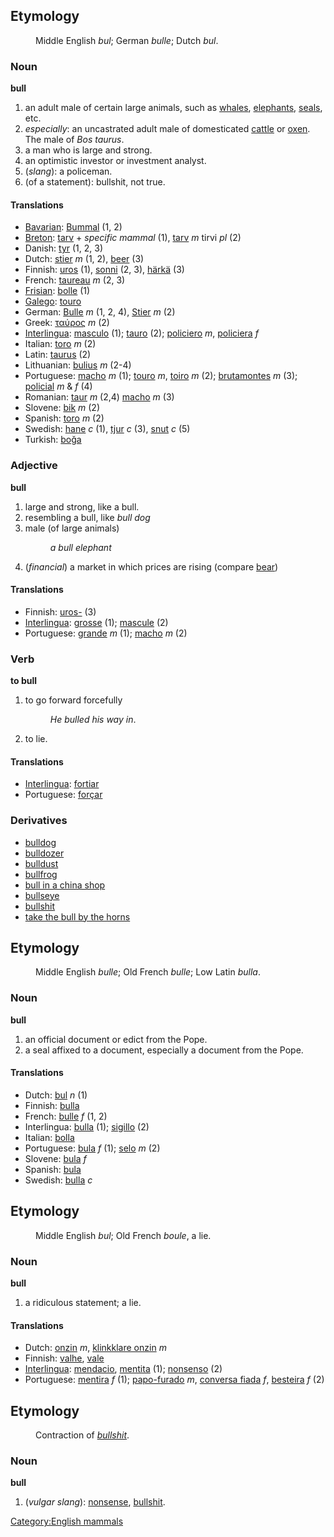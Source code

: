 ==Etymology==
:Middle English ''bul''; German ''bulle''; Dutch ''bul''.

=== Noun ===
'''bull'''

#an adult male of certain large animals, such as [[whale]]s, [[elephant]]s, [[seal]]s, etc.
#''especially'': an uncastrated adult male of domesticated [[cattle]] or [[ox]]en. The male of ''Bos taurus''.
#a man who is large and strong.
#an optimistic investor or investment analyst.
#(''slang''): a policeman.
#(of a statement): bullshit, not true.

==== Translations ====
*[[Bavarian]]: [[Bummal]] (1, 2)
*[[Breton]]: [[tarv]] + ''specific mammal'' (1), [[tarv]] ''m'' tirvi ''pl'' (2)
*Danish: [[tyr]] (1, 2, 3)
*Dutch: [[stier]] ''m'' (1, 2), [[beer]] (3)
*Finnish: [[uros]] (1), [[sonni]] (2, 3), [[härkä]] (3)
*French: [[taureau]] ''m'' (2, 3)
*[[Frisian]]: [[bolle]] (1)
*[[Galego]]: [[touro]]
*German: [[Bulle]] ''m'' (1, 2, 4), [[Stier]] ''m'' (2)
*Greek: [[ταύρος]] ''m'' (2)
*[[Interlingua]]: [[masculo]] (1); [[tauro]] (2); [[policiero]] ''m'', [[policiera]] ''f''
*Italian: [[toro]] ''m'' (2)
*Latin: [[taurus]] (2)
*Lithuanian: [[bulius]] ''m'' (2-4)
*Portuguese: [[macho]] ''m'' (1); [[touro]] ''m'', [[toiro]] ''m'' (2); [[brutamontes]] ''m'' (3); [[policial]] ''m'' & ''f'' (4)
*Romanian: [[taur]] ''m'' (2,4) [[macho]] ''m'' (3)
*Slovene: [[bik]] ''m'' (2)
*Spanish: [[toro]] ''m'' (2)
*Swedish: [[hane]] ''c'' (1), [[tjur]] ''c'' (3), [[snut]] ''c'' (5)
*Turkish: [[boğa]]

=== Adjective ===
'''bull'''

#large and strong, like a bull.
#resembling a bull, like ''bull dog''
#male (of large animals)
#:''a bull elephant''
#(''financial'') a market in which prices are rising (compare [[bear]])

==== Translations ====
*Finnish: [[uros|uros-]] (3)
*[[Interlingua]]: [[grosse]] (1); [[mascule]] (2)
*Portuguese: [[grande]] ''m'' (1); [[macho]] ''m'' (2)

=== Verb ===
'''to bull'''

#to go forward forcefully
#:''He bulled his way in''.
#to lie.

==== Translations ====
*[[Interlingua]]: [[fortiar]]
*Portuguese: [[forçar]]

===Derivatives===
*[[bulldog]]
*[[bulldozer]]
*[[bulldust]]
*[[bullfrog]]
*[[bull in a china shop]]
*[[bullseye]]
*[[bullshit]]
*[[take the bull by the horns]]

==Etymology==
:Middle English ''bulle''; Old French ''bulle''; Low Latin ''bulla''.

=== Noun ===
'''bull'''

#an official document or edict from the Pope.
#a seal affixed to a document, especially a document from the Pope.

==== Translations ====
*Dutch: [[bul]] ''n'' (1)
*Finnish: [[bulla#Finnish|bulla]]
*French: [[bulle]] ''f'' (1, 2)
*Interlingua: [[bulla]] (1); [[sigillo]] (2)
*Italian: [[bolla]]
*Portuguese: [[bula]] ''f'' (1); [[selo]] ''m'' (2)
*Slovene: [[bula]] ''f''
*Spanish: [[bula]]
*Swedish: [[bulla]] ''c''

==Etymology==
:Middle English ''bul''; Old French ''boule'', a lie.

=== Noun ===
'''bull'''

#a ridiculous statement; a lie.

==== Translations ====
*Dutch: [[onzin]] ''m'', [[klinkklare onzin]] ''m''
*Finnish: [[valhe]], [[vale#Finnish|vale]]
*[[Interlingua]]: [[mendacio]], [[mentita]] (1); [[nonsenso]] (2)
*Portuguese: [[mentira]] ''f'' (1); [[papo-furado]] ''m'', [[conversa fiada]] ''f'', [[besteira]] ''f'' (2)

==Etymology==
:Contraction of ''[[bullshit]]''.

===Noun===
'''bull'''

#(''vulgar slang''): [[nonsense]], [[bullshit]].

[[Category:English mammals]]